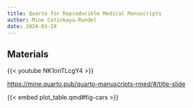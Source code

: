 ```yaml
---
title: Quarto for Reproducible Medical Manuscripts
author: Mine Cetinkaya-Rundel
date: 2024-03-28
---
```


## Materials

{{< youtube NK1onTLcgY4 >}}

<https://mine.quarto.pub/quarto-manuscripts-rmed/#/title-slide>

{{< embed plot_table.qmd#fig-cars >}}